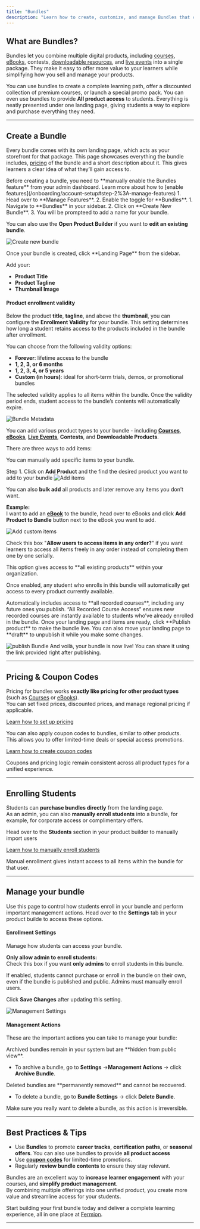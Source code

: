 ```yaml
---
title: "Bundles"
description: "Learn how to create, customize, and manage Bundles that combine multiple products like courses, eBooks, and live events into a single offer."
---
```


## What are Bundles?

Bundles let you combine multiple digital products, including [courses](/setting-up-course/prerequisites), [eBooks](/digital-products/introduction), contests, [downloadable resources](/ebooks/downloadable-products), and [live events](/live-classes/what-are-live-classes) into a single package. They make it easy to offer more value to your learners while simplifying how you sell and manage your products.

You can use bundles to create a complete learning path, offer a discounted collection of premium courses, or launch a special promo pack. You can even use bundles to provide **All product access** to students. Everything is neatly presented under one landing page, giving students a way to explore and purchase everything they need.

---

## Create a Bundle

Every bundle comes with its own landing page, which acts as your storefront for that package.
This page showcases everything the bundle includes, [pricing](/setup-pricing/fixed-pricing-plan) of the bundle and a short description about it. This gives learners a clear idea of what they’ll gain access to.

<Steps>

<Step title="Enable the Bundles feature">
Before creating a bundle, you need to **manually enable the Bundles feature** from your admin dashboard.
Learn more about how to [enable features](/onboarding/account-setup#step-2%3A-manage-features)
1. Head over to **Manage Features**.  
2. Enable the toggle for **Bundles**.


</Step>

<Step title="Create a new Bundle">
1. Navigate to **Bundles** in your sidebar.  
2. Click on **Create New Bundle**.
3. You will be prompteed to add a name for your bundle.

You can also use the **Open Product Builder** if you want to **edit an existing bundle**.

![Create new bundle](https://67d6ad5ef66ee0901532fd2f.storage.fermion.app/public-uncached/object-store-public-files/uploads/08-10-2025/createnewbundle.osgafm.png)
</Step>

<Step title="Define your bundle's metadata">
Once your bundle is created, click **Landing Page** from the sidebar.

Add your:
- **Product Title**
- **Product Tagline**
- **Thumbnail Image**

#### Product enrollment validity
Below the product **title**, **tagline**, and above the **thumbnail**, you can configure the **Enrollment Validity** for your bundle. This setting determines how long a student retains access to the products included in the bundle after enrollment.

You can choose from the following validity options:

- **Forever**:  lifetime access to the bundle 
- **1, 2, 3, or 6 months**  
- **1, 2, 3, 4, or 5 years**  
 - **Custom (in hours)**: ideal for short-term trials, demos, or promotional bundles  

<Info>
The selected validity applies to all items within the bundle.  
Once the validity period ends, student access to the bundle’s contents will automatically expire.
</Info>


![Bundle Metadata](https://67d6ad5ef66ee0901532fd2f.storage.fermion.app/public-uncached/object-store-public-files/uploads/08-10-2025/bundlemetadata.pisiet.png)
</Step>

<Step title="Add Items to Your Bundle">

You can add various product types to your bundle - including [**Courses**](/setting-up-course/prerequisites), [**eBooks**](/digital-products/introduction), [**Live Events**](/live-classes/what-are-live-classes), **Contests**, and **Downloadable Products**.

There are three ways to add items:

<AccordionGroup>

<Accordion title="1. Custom Items">
You can manually add specific items to your bundle.

Step 1. Click on **Add Product** and the find the desired product you want to add to your bundle 
![Add items](https://67d6ad5ef66ee0901532fd2f.storage.fermion.app/public-uncached/object-store-public-files/uploads/08-10-2025/add%20singular%20item.dokczn.png)

<Tip>You can also **bulk add** all products and later remove any items you don’t want.</Tip>

**Example:**  
I want to add an [**eBook**](/digital-products/introduction) to the bundle, head over to eBooks and click **Add Product to Bundle** button next to the eBook you want to add.

![Add custom items](https://67d6ad5ef66ee0901532fd2f.storage.fermion.app/public-uncached/object-store-public-files/uploads/08-10-2025/addebooktobundle.etdana.png)

Check this box "**Allow users to access items in any order?**" if you want learners to access all items freely in any order instead of completing them one by one serially.

</Accordion>

<Accordion title="2. All Product Access">
This option gives access to **all existing products** within your organization.

Once enabled, any student who enrolls in this bundle will automatically get access to every product currently available.


</Accordion>

<Accordion title="3. All Recorded Course Access">
Automatically includes access to **all recorded courses**, including any future ones you publish.

<Info>
“All Recorded Course Access” ensures new recorded courses are instantly available to students who’ve already enrolled in the bundle.
</Info>

</Accordion>

</AccordionGroup>

</Step>

<Step title="Publish your Bundle">
Once your landing page and items are ready, click **Publish product** to make the bundle live. You can also move your landing page to **draft** to unpublish it while you make some changes.

![publish Bundle](https://67d6ad5ef66ee0901532fd2f.storage.fermion.app/public-uncached/object-store-public-files/uploads/08-10-2025/publish%20bundle.bysrtp.png)
And voilà, your bundle is now live! You can share it using the link provided right after publishing.
</Step>

</Steps>

---

## Pricing & Coupon Codes

Pricing for bundles works **exactly like pricing for other product types** (such as [Courses](/setting-up-course/prerequisites) or [eBooks](/digital-products/introduction)).  
You can set fixed prices, discounted prices, and manage regional pricing if applicable.

[Learn how to set up pricing](/setup-pricing/fixed-pricing-plan)

You can also apply coupon codes to bundles, similar to other products.  
This allows you to offer limited-time deals or special access promotions.

[Learn how to create coupon codes](/setup-pricing/add-coupon-codes)

<Check>
Coupons and pricing logic remain consistent across all product types for a unified experience.
</Check>

---

## Enrolling Students

Students can **purchase bundles directly** from the landing page.  
As an admin, you can also **manually enroll students** into a bundle, for example, for corporate access or complimentary offers.

Head over to the **Students** section in your product builder to manually import users

[Learn how to manually enroll students](/digital-products/enroll-students)

<Info>
Manual enrollment gives instant access to all items within the bundle for that user.
</Info>

---

## Manage your bundle

Use this page to control how students enroll in your bundle and perform important management actions. Head over to the **Settings** tab in your product builde to access these options.


#### Enrollment Settings

Manage how students can access your bundle.

**Only allow admin to enroll students:**  
Check this box if you want **only admins** to enroll students in this bundle.

<Info>
If enabled, students cannot purchase or enroll in the bundle on their own, even if the bundle is published and public.  
Admins must manually enroll users.
</Info>

Click **Save Changes** after updating this setting.

![Management Settings](https://67d6ad5ef66ee0901532fd2f.storage.fermion.app/public-uncached/object-store-public-files/uploads/08-10-2025/bundlemanagementsettings.vgdzzl.png)


#### Management Actions

These are the important actions you can take to manage your bundle:

<Accordion title="Archive Bundle">
Archived bundles remain in your system but are **hidden from public view**.  

- To archive a bundle, go to **Settings** →**Management Actions** → click **Archive Bundle**.  

</Accordion>

<Accordion title="Delete Bundle Permanently">
Deleted bundles are **permanently removed** and cannot be recovered.  

- To delete a bundle, go to **Bundle Settings** → click **Delete Bundle**.  

<Warning>
Make sure you really want to delete a bundle, as this action is irreversible.
</Warning>

</Accordion>


---

## Best Practices & Tips

- Use **Bundles** to promote **career tracks**, **certification paths**, or **seasonal offers**. You can also use bundles to provide **all product access**  
- Use [**coupon codes**](/setup-pricing/add-coupon-codes) for limited-time promotions.  
- Regularly **review bundle contents** to ensure they stay relevant.



Bundles are an excellent way to **increase learner engagement** with your courses, and **simplify product management**.  
By combining multiple offerings into one unified product, you create more value and streamline access for your students.

Start building your first bundle today and deliver a complete learning experience, all in one place at [Fermion](https://fermion.app/).

---

